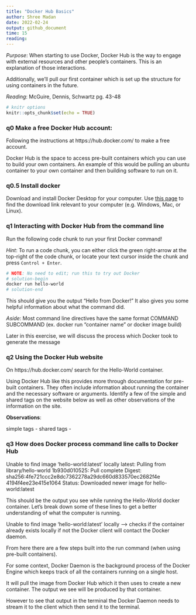 ```yaml
---
title: "Docker Hub Basics"
author: Shree Madan
date: 2022-02-24
output: github_document
time: 15
reading: 
---
```


*Purpose*: When starting to use Docker, Docker Hub is the way to engage with
external resources and other people's containers. This is an explanation of
those interactions.

Additionally, we'll pull our first container which is set up the structure for
using containers in the future.

*Reading*: McGuire, Dennis, Schwartz pg. 43-48

```r
# knitr options
knitr::opts_chunk$set(echo = TRUE)
```

<!-- -------------------------------------------------- -->

### __q0__ Make a free Docker Hub account:

Following the instructions at https://hub.docker.com/ to make a free account.

Docker Hub is the space to access pre-built containers which you can use to 
build your own containers. An example of this would be pulling an ubuntu container
to your own container and then building software to run on it.

### __q0.5__ Install docker

Download and install Docker Desktop for your computer. Use [this page](https://www.docker.com/products/docker-desktop/) to find the download link relevant to your computer (e.g. Windows, Mac, or Linux).

### __q1__ Interacting with Docker Hub from the command line

Run the following code chunk to run your first Docker command!

*Hint*: To run a code chunk, you can either click the green right-arrow at the top-right of the code chunk, or locate your text cursor inside the chunk and press `Control + Enter`.

```bash
# NOTE: No need to edit; run this to try out Docker
# solution-begin
docker run hello-world
# solution-end
```

This should give you the output "Hello from Docker!" It also gives you some helpful information about what the command did.

*Aside*: Most command line directives have the same format COMMAND SUBCOMMAND  (ex. docker run "container name" or docker image build)

Later in this exercise, we will discuss the process which Docker took to generate the message

### __q2__ Using the Docker Hub website

On https://hub.docker.com/ search for the Hello-World container. 

Using Docker Hub like this provides more through documentation for pre-built 
containers. They often include information about running the container and the 
necessary software or arguments. Identify a few of the simple and shared tags on 
the website below as well as other observations of the information on the site.

**Observations**:

simple tags - 
shared tags - 

### __q3__ How does Docker process command line calls to Docker Hub

Unable to find image 'hello-world:latest' locally 
latest: Pulling from library/hello-world 
1b930d010525: Pull complete 
Digest: sha256:4fe721ccc2e8dc7362278a29dc660d833570ec2682f4e 
4194f4ee23e415e1064 
Status: Downloaded newer image for hello-world:latest

This should be the output you see while running the Hello-World docker container.
Let's break down some of these lines to get a better understanding of what the computer
is running. 

Unable to find image 'hello-world:latest' locally --> checks if the container 
already exists locally if not the Docker client will contact the Docker daemon.

From here there are a few steps built into the run command (when using pre-built containers).

For some context, Docker Daemon is the background process of the Docker Engine which keeps
track of all the containers running on a single host.

It will pull the image from Docker Hub which it then uses to create a new container.
The output we see will be produced by that container.

However to see that output in the terminal the Docker Daemon needs to stream it 
to the client which then send it to the terminal.